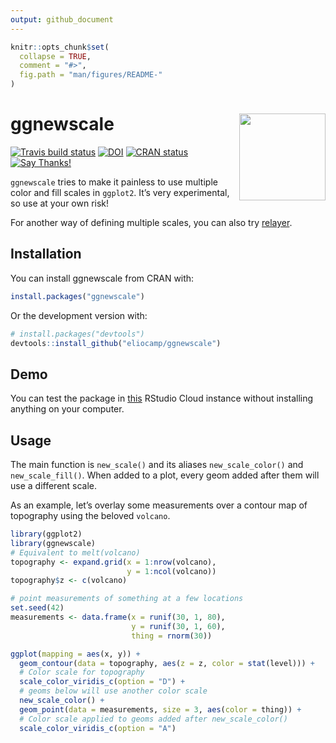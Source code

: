 ```yaml
---
output: github_document
---
```


<!-- README.md is generated from README.Rmd. Please edit that file -->

```r
knitr::opts_chunk$set(
  collapse = TRUE,
  comment = "#>",
  fig.path = "man/figures/README-"
)
```
# ggnewscale <img src='man/figures/logo.png' align="right" height="138.5" />

[![Travis build status](https://travis-ci.org/eliocamp/ggnewscale.svg?branch=master)](https://travis-ci.org/eliocamp/ggnewscale) [![DOI](https://zenodo.org/badge/161934647.svg)](https://zenodo.org/badge/latestdoi/161934647) [![CRAN status](http://www.r-pkg.org/badges/version/ggnewscale)](https://cran.r-project.org/package=ggnewscale) [![Say Thanks!](https://img.shields.io/badge/Say-Thanks!-a56de2.svg)](https://saythanks.io/to/eliocamp)

`ggnewscale` tries to make it painless to use multiple color and fill scales in `ggplot2`. It's very experimental, so use at your own risk!

For another way of defining multiple scales, you can also try [relayer](https://github.com/clauswilke/relayer).

## Installation

You can install ggnewscale from CRAN with:

```r
install.packages("ggnewscale")
```

Or the development version with:

```r
# install.packages("devtools")
devtools::install_github("eliocamp/ggnewscale")
```
## Demo

You can test the package in [this](https://bit.ly/ggnewscale-demo) RStudio Cloud instance without installing anything on your computer. 

## Usage

The main function is `new_scale()` and its aliases `new_scale_color()` and `new_scale_fill()`. When added to a plot, every geom added after them will use a different scale.

As an example, let's overlay some measurements over a contour map of topography using the beloved `volcano`. 

```r
library(ggplot2)
library(ggnewscale)
# Equivalent to melt(volcano)
topography <- expand.grid(x = 1:nrow(volcano),
                          y = 1:ncol(volcano))
topography$z <- c(volcano)

# point measurements of something at a few locations
set.seed(42)
measurements <- data.frame(x = runif(30, 1, 80),
                           y = runif(30, 1, 60),
                           thing = rnorm(30))

ggplot(mapping = aes(x, y)) +
  geom_contour(data = topography, aes(z = z, color = stat(level))) +
  # Color scale for topography
  scale_color_viridis_c(option = "D") +
  # geoms below will use another color scale
  new_scale_color() +
  geom_point(data = measurements, size = 3, aes(color = thing)) +
  # Color scale applied to geoms added after new_scale_color()
  scale_color_viridis_c(option = "A")
```




